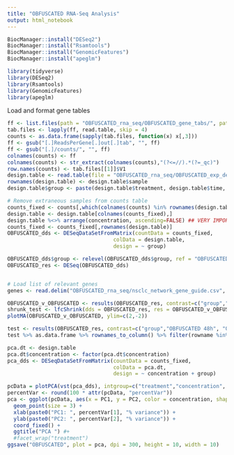 ```yaml
---
title: "OBFUSCATED RNA-Seq Analysis"
output: html_notebook
---
```


```r
BiocManager::install("DESeq2")
BiocManager::install("Rsamtools")
BiocManager::install("GenomicFeatures")
BiocManager::install("apeglm")

library(tidyverse)
library(DESeq2)
library(Rsamtools)
library(GenomicFeatures)
library(apeglm)
```

Load and format gene tables
```r
ff <- list.files(path = "OBFUSCATED_rna_seq/OBFUSCATED_gene_tabs/", pattern = "*ReadsPerGene.out.tab$", full.names = TRUE)
tab.files <- lapply(ff, read.table, skip = 4)
counts <- as.data.frame(sapply(tab.files, function(x) x[,3]))
ff <- gsub("[.]ReadsPerGene[.]out[.]tab", "", ff)
ff <- gsub("[.]/counts/", "", ff)
colnames(counts) <- ff
colnames(counts) <- str_extract(colnames(counts),"(?<=//).*(?=_qc)")
row.names(counts) <- tab.files[[1]]$V1
design.table <- read.table(file = "OBFUSCATED_rna_seq/OBFUSCATED_exp_design_tab.csv", header = T,sep=",")
rownames(design.table) <- design.table$sample
design.table$group <- paste(design.table$treatment, design.table$time, design.table$concentration)

# Remove extraneous samples from counts table
counts_fixed <- counts[,which(colnames(counts) %in% rownames(design.table))]
design.table <- design.table[colnames(counts_fixed),]
design.table %<>% arrange(concentration, ascending=FALSE) ## VERY IMPORTANT TO INCLUDE THIS BEFORE MAKING DDS
counts_fixed <- counts_fixed[,rownames(design.table)]
OBFUSCATED_dds <- DESeqDataSetFromMatrix(countData = counts_fixed,
                                  colData = design.table,
                                  design = ~ group)

OBFUSCATED_dds$group <- relevel(OBFUSCATED_dds$group, ref = "OBFUSCATED 24h 0.1")
OBFUSCATED_res <- DESeq(OBFUSCATED_dds)


# Load list of relevant genes
genes <- read.delim("OBFUSCATED_rna_seq/nsclc_network_gene_guide.csv", sep =",")$gene

OBFUSCATED_v_OBFUSCATED <- results(OBFUSCATED_res, contrast=c("group","OBFUSCTAED 24h","OBFUSCATED 24h"))
shrunk_test <- lfcShrink(dds = OBFUSCATED_res, res = OBFUSCATED_v_OBFUSCATED, type="apeglm", coef="")
plotMA(OBFUSCATED_v_OBFUSCATED, ylim=c(2,-2))

```

```r
test <- results(OBFUSCATED_res, contrast=c("group","OBFUSCATED 48h", "OBFUSCATED 48h"))
test %>% as.data.frame %>% rownames_to_column() %>% filter(rowname %in% genes)
```

```r
pca.dt <- design.table
pca.dt$concentration <- factor(pca.dt$concentration)
pca_dds <- DESeqDataSetFromMatrix(countData = counts_fixed,
                                  colData = pca.dt,
                                  design = ~ concentration + group)

pcData = plotPCA(vst(pca_dds), intgroup=c("treatment","concentration", "time"), returnData=TRUE, ntop=1000)
percentVar <- round(100 * attr(pcData, "percentVar"))
pca <- ggplot(pcData, aes(x = PC1, y = PC2, color = concentration, shape=time)) +
  geom_point(size = 3) +
  xlab(paste0("PC1: ", percentVar[1], "% variance")) +
  ylab(paste0("PC2: ", percentVar[2], "% variance")) +
  coord_fixed() +
  ggtitle("PCA ") #+ 
  #facet_wrap("treatment") 
ggsave("OBFUSCATED", plot = pca, dpi = 300, height = 10, width = 10)
  ```